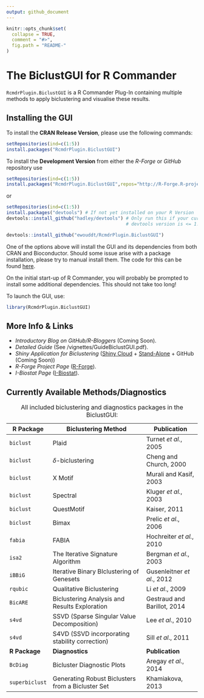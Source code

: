 ```yaml
---
output: github_document
---
```


<!-- README.md is generated from README.Rmd. Please edit that file -->

```r
knitr::opts_chunk$set(
  collapse = TRUE,
  comment = "#>",
  fig.path = "README-"
)
```

# The BiclustGUI for R Commander

`RcmdrPlugin.BiclustGUI` is a R Commander Plug-In containing multiple methods to apply biclustering and visualise these results.

## Installing the GUI

To install the **CRAN Release Version**, please use the following commands:

```r
setRepositories(ind=c(1:5))
install.packages("RcmdrPlugin.BiclustGUI")
```

To install the **Development Version** from either the *R-Forge* or *GitHub* repository use

```r
setRepositories(ind=c(1:5))
install.packages("RcmdrPlugin.BiclustGUI",repos="http://R-Forge.R-project.org")
```
or
```r
setRepositories(ind=c(1:5))
install.packages("devtools") # If not yet installed on your R Version
devtools::install_github("hadley/devtools") # Only run this if your currently installed 
                                            # devtools version is <= 1.12 (recursive dependencies bug)

devtools::install_github("ewouddt/RcmdrPlugin.BiclustGUI")
```

One of the options above will install the GUI and its dependencies from both CRAN and Bioconductor. Should some issue arise with a package installation, please try to manual install them. The code for this can be found [here](https://ibiostat.be/online-resources/online-resources/biclustgui/biclustgui).

On the initial start-up of R Commander, you will probably be prompted to install some additional dependencies. This should not take too long!

To launch the GUI, use:
```r
library(RcmdrPlugin.BiclustGUI)
```

## More Info & Links

* *Introductory Blog on GitHub/R-Bloggers* (Coming Soon).
* *Detailed Guide* (See /vignettes/GuideBiclustGUI.pdf).
* *Shiny Application for Biclustering* ([Shiny Cloud](https://uhasselt.shinyapps.io/shiny-biclust/) + [Stand-Alone](https://ibiostat.be/online-resources/online-resources/biclustgui/shinyapp) + GitHub (Coming Soon))
* *R-Forge Project Page* ([R-Forge](https://r-forge.r-project.org/R/?group_id=2104)).
* *I-Biostat Page* ([I-Biostat](https://ibiostat.be/online-resources/online-resources/biclustgui/biclustgui)).


## Currently Available Methods/Diagnostics

| R Package  | Biclustering Method | Publication |
|----------|----------------------------|----------------|
| `biclust` | Plaid | Turnet *et al.*, 2005 |
| `biclust` | $\delta$-biclustering | Cheng and Church, 2000 |
| `biclust` | X Motif | Murali and Kasif, 2003 |
| `biclust` | Spectral | Kluger *et al.*, 2003 |
| `biclust` | QuestMotif | Kaiser, 2011 |
| `biclust` | Bimax | Prelic *et al*., 2006 |
| `fabia` | FABIA | Hochreiter *et al.*, 2010 |
| `isa2` | The Iterative Signature Algorithm | Bergman *et al*., 2003 |
| `iBBiG` | Iterative Binary BIclustering of Genesets | Gusenleitner *et al*., 2012 |
| `rqubic` | Qualitative Biclustering | Li *et al*., 2009 |
| `BicARE` | Biclustering Analysis and Results Exploration | Gestraud and Barillot, 2014 |
| `s4vd` | SSVD (Sparse Singular Value Decomposition) | Lee *et al*., 2010 |
| `s4vd` | S4VD (SSVD incorporating stability correction) | Sill *et al*., 2011 |
|**R Package**|**Diagnostics**|**Publication**|
| `BcDiag` | Bicluster Diagnostic Plots | Aregay *et al*., 2014 |
| `superbiclust` | Generating Robust Biclusters from a Bicluster Set | Khamiakova, 2013 |

Table: All included biclustering and diagnostics packages in the BiclustGUI:


